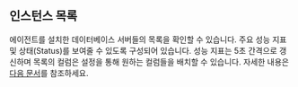 ## 인스턴스 목록

에이전트를 설치한 데이터베이스 서버들의 목록을 확인할 수 있습니다. 주요 성능 지표 및 상태(Status)를 보여줄 수 있도록 구성되어 있습니다.
성능 지표는 5초 간격으로 갱신하며 목록의 컬럼은 설정을 통해 원하는 컬럼들을 배치할 수 있습니다. 자세한 내용은 [다음 문서](instance-list)를 참조하세요.